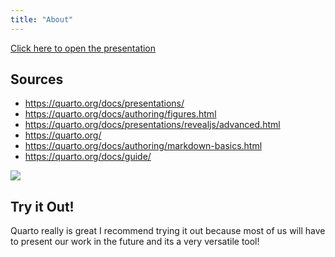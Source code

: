 ```yaml
---
title: "About"
---
```


[Click here to open the presentation](./QuartoPresentation.qmd)

## Sources

-   <https://quarto.org/docs/presentations/>
-   <https://quarto.org/docs/authoring/figures.html>
-   <https://quarto.org/docs/presentations/revealjs/advanced.html>
-   <https://quarto.org/>
-   <https://quarto.org/docs/authoring/markdown-basics.html>
-   <https://quarto.org/docs/guide/>

![](images/clipboard-3146799296.png){fig-align="center"}

## Try it Out!
Quarto really is great I recommend trying it out because most of us will have to present our work in the future and its a very versatile tool!



